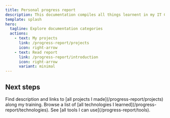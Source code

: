 ```yaml
---
title: Personal progress report
description: This documentation compiles all things learnent in my IT CFC training.
template: splash
hero:
  tagline: Explore documentation categories
  actions:
    - text: My projects
      link: /progress-report/projects
      icon: right-arrow
    - text: Read report
      link: /progress-report/introduction
      icon: right-arrow
      variant: minimal
---
```



## Next steps

<CardGrid stagger>
	<Card title="Projects realized" icon="rocket">
		Find description and links to [all projects I made](/progress-report/projects) along my training.
	</Card>
	<Card title="Technologies learned" icon="download">
		Browse a list of [all technologies I learned](/progress-report/technologies).
	</Card>
	<Card title="Tools used" icon="setting">
		See [all tools I can use](/progress-report/tools).
	</Card>
</CardGrid>
